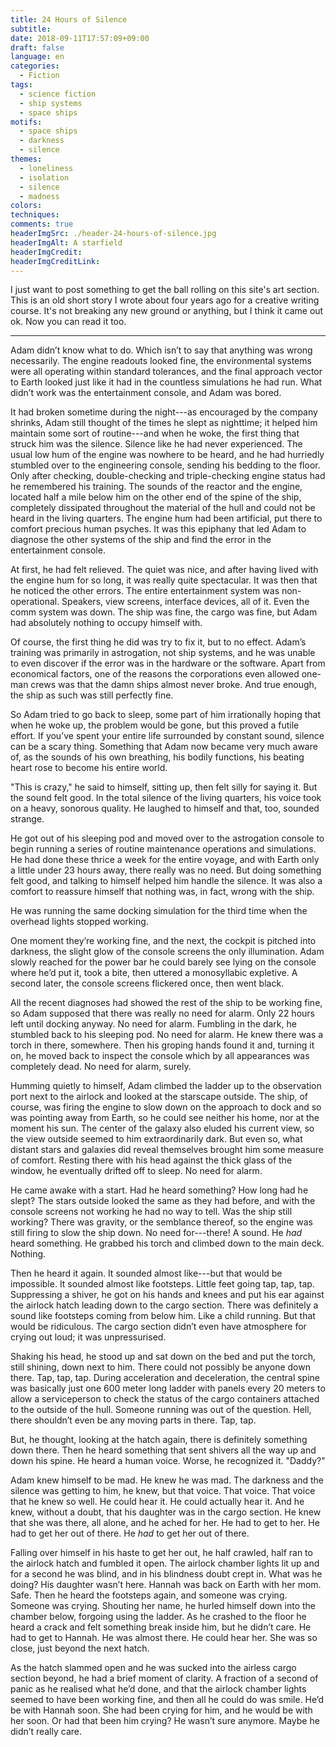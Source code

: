 ```yaml
---
title: 24 Hours of Silence
subtitle:
date: 2018-09-11T17:57:09+09:00
draft: false
language: en
categories:
  - Fiction
tags:
  - science fiction
  - ship systems
  - space ships
motifs:
  - space ships
  - darkness
  - silence
themes:
  - loneliness
  - isolation
  - silence
  - madness
colors:
techniques:
comments: true
headerImgSrc: ./header-24-hours-of-silence.jpg
headerImgAlt: A starfield
headerImgCredit:
headerImgCreditLink:
---
```



I just want to post something to get the ball rolling on this site's art section. This is an old short story I wrote about four years ago for a creative writing course. It's not breaking any new ground or anything, but I think it came out ok. Now you can read it too.

---

<Lede>
  Adam didn’t know what to do. Which isn’t to say that anything was wrong
  necessarily. The engine readouts looked fine, the environmental systems were
  all operating within standard tolerances, and the final approach vector to
  Earth looked just like it had in the countless simulations he had run. What
  didn’t work was the entertainment console, and Adam was bored.
</Lede>

It had broken sometime during the night---as encouraged by the company shrinks, Adam still thought of the times he slept as nighttime; it helped him maintain some sort of routine---and when he woke, the first thing that struck him was the silence. Silence like he had never experienced. The usual low hum of the engine was nowhere to be heard, and he had hurriedly stumbled over to the engineering console, sending his bedding to the floor. Only after checking, double-checking and triple-checking engine status had he remembered his training. The sounds of the reactor and the engine, located half a mile below him on the other end of the spine of the ship, completely dissipated throughout the material of the hull and could not be heard in the living quarters. The engine hum had been artificial, put there to comfort precious human psyches. It was this epiphany that led Adam to diagnose the other systems of the ship and find the error in the entertainment console.

At first, he had felt relieved. The quiet was nice, and after having lived with the engine hum for so long, it was really quite spectacular. It was then that he noticed the other errors. The entire entertainment system was non-operational. Speakers, view screens, interface devices, all of it. Even the comm system was down. The ship was fine, the cargo was fine, but Adam had absolutely nothing to occupy himself with.

Of course, the first thing he did was try to fix it, but to no effect. Adam’s training was primarily in astrogation, not ship systems, and he was unable to even discover if the error was in the hardware or the software. Apart from economical factors, one of the reasons the corporations even allowed one-man crews was that the damn ships almost never broke. And true enough, the ship as such was still perfectly fine.

So Adam tried to go back to sleep, some part of him irrationally hoping that when he woke up, the problem would be gone, but this proved a futile effort. If you’ve spent your entire life surrounded by constant sound, silence can be a scary thing. Something that Adam now became very much aware of, as the sounds of his own breathing, his bodily functions, his beating heart rose to become his entire world.

"This is crazy," he said to himself, sitting up, then felt silly for saying it. But the sound felt good. In the total silence of the living quarters, his voice took on a heavy, sonorous quality. He laughed to himself and that, too, sounded strange.

He got out of his sleeping pod and moved over to the astrogation console to begin running a series of routine maintenance operations and simulations. He had done these thrice a week for the entire voyage, and with Earth only a little under 23 hours away, there really was no need. But doing something felt good, and talking to himself helped him handle the silence. It was also a comfort to reassure himself that nothing was, in fact, wrong with the ship.

He was running the same docking simulation for the third time when the overhead lights stopped working.

One moment they’re working fine, and the next, the cockpit is pitched into darkness, the slight glow of the console screens the only illumination. Adam slowly reached for the power bar he could barely see lying on the console where he’d put it, took a bite, then uttered a monosyllabic expletive. A second later, the console screens flickered once, then went black.

All the recent diagnoses had showed the rest of the ship to be working fine, so Adam supposed that there was really no need for alarm. Only 22 hours left until docking anyway. No need for alarm. Fumbling in the dark, he stumbled back to his sleeping pod. No need for alarm. He knew there was a torch in there, somewhere. Then his groping hands found it and, turning it on, he moved back to inspect the console which by all appearances was completely dead. No need for alarm, surely.

Humming quietly to himself, Adam climbed the ladder up to the observation port next to the airlock and looked at the starscape outside. The ship, of course, was firing the engine to slow down on the approach to dock and so was pointing away from Earth, so he could see neither his home, nor at the moment his sun. The center of the galaxy also eluded his current view, so the view outside seemed to him extraordinarily dark. But even so, what distant stars and galaxies did reveal themselves brought him some measure of comfort. Resting there with his head against the thick glass of the window, he eventually drifted off to sleep. No need for alarm.

He came awake with a start. Had he heard something? How long had he slept? The stars outside looked the same as they had before, and with the console screens not working he had no way to tell. Was the ship still working? There was gravity, or the semblance thereof, so the engine was still firing to slow the ship down. No need for---there! A sound. He _had_ heard something. He grabbed his torch and climbed down to the main deck. Nothing.

Then he heard it again. It sounded almost like---but that would be impossible. It sounded almost like footsteps. Little feet going tap, tap, tap. Suppressing a shiver, he got on his hands and knees and put his ear against the airlock hatch leading down to the cargo section. There was definitely a sound like footsteps coming from below him. Like a child running. But that would be ridiculous. The cargo section didn’t even have atmosphere for crying out loud; it was unpressurised.

Shaking his head, he stood up and sat down on the bed and put the torch, still shining, down next to him. There could not possibly be anyone down there. Tap, tap, tap. During acceleration and deceleration, the central spine was basically just one 600 meter long ladder with panels every 20 meters to allow a serviceperson to check the status of the cargo containers attached to the outside of the hull. Someone running was out of the question. Hell, there shouldn’t even be any moving parts in there. Tap, tap.

But, he thought, looking at the hatch again, there is definitely something down there. Then he heard something that sent shivers all the way up and down his spine. He heard a human voice. Worse, he recognized it.
"Daddy?"

Adam knew himself to be mad. He knew he was mad. The darkness and the silence was getting to him, he knew, but that voice. That voice. That voice that he knew so well. He could hear it. He could actually hear it. And he knew, without a doubt, that his daughter was in the cargo section. He knew that she was there, all alone, and he ached for her. He had to get to her. He had to get her out of there. He _had_ to get her out of there.

Falling over himself in his haste to get her out, he half crawled, half ran to the airlock hatch and fumbled it open. The airlock chamber lights lit up and for a second he was blind, and in his blindness doubt crept in. What was he doing? His daughter wasn’t here. Hannah was back on Earth with her mom. Safe. Then he heard the footsteps again, and someone was crying. Someone was crying. Shouting her name, he hurled himself down into the chamber below, forgoing using the ladder. As he crashed to the floor he heard a crack and felt something break inside him, but he didn’t care. He had to get to Hannah. He was almost there. He could hear her. She was so close, just beyond the next hatch.

As the hatch slammed open and he was sucked into the airless cargo section beyond, he had a brief moment of clarity. A fraction of a second of panic as he realised what he’d done, and that the airlock chamber lights seemed to have been working fine, and then all he could do was smile. He’d be with Hannah soon. She had been crying for him, and he would be with her soon. Or had that been him crying? He wasn’t sure anymore. Maybe he didn’t really care.
